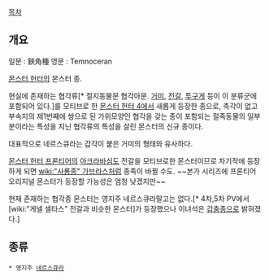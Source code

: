 [[목차]]
== 개요 ==
일문 : 鋏角種
영문 : Temnoceran

[[몬스터 헌터]]의 몬스터 종.

현실에 존재하는 협각류[* 절지동물문 협각아문. [[거미]], [[전갈]], [[투구게]] 등이 이 분류군에 포함되어 있다.]를 모티브로 한 [[몬스터 헌터 4]]에서 새롭게 등장한 종으로, 촉각이 없고 부속지의 제1번째에 쌍으로 된 가위모양인 협각을 갖는 종이 포함되는 절족동물의 일부분이라는 특성을 지닌 협각류의 특성을 살린 몬스터의 신규 종이다.

대표적으로 네르스큐라는 갑각이 붙은 거미의 형태와 유사하다.

[[몬스터 헌터 프론티어]]의 [[아크라바심]]도 전갈을 모티브로한 몬스터이므로 차기작에 등장하게 되면 [[wiki:"사룡종" 가브라스]]처럼 종족이 바뀔 수도. ~~본가 시리즈에 프론티어 오리지널 몬스터가 등장할 가능성은 엄청 낮겠지만~~

현재 존재하는 협각종 몬스터는 영지주 네르스큐라말고는 없다.[* 4차,5차 PV에서 [wiki:"게넬 셀타스" 전갈과 비슷한 몬스터]가 등장했으나 이녀석은 [[갑충종]]으로 밝혀졌다.]

== 종류 ==
 * 영지주 [[네르스큐라]]
